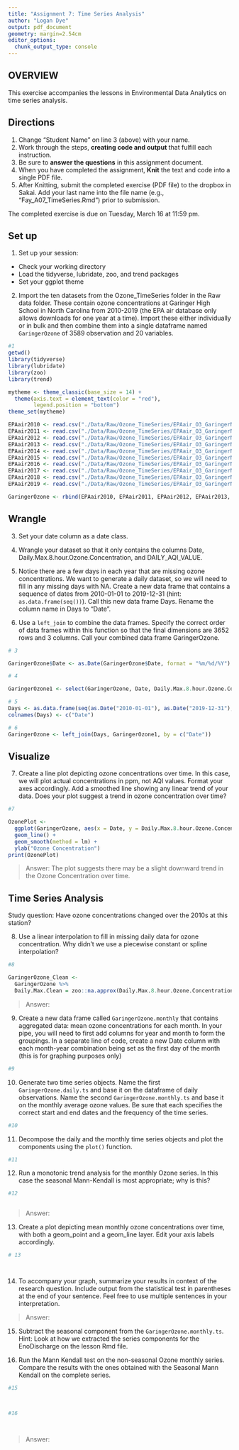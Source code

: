 ```yaml
---
title: "Assignment 7: Time Series Analysis"
author: "Logan Dye"
output: pdf_document
geometry: margin=2.54cm
editor_options: 
  chunk_output_type: console
---
```


## OVERVIEW

This exercise accompanies the lessons in Environmental Data Analytics on time series analysis. 

## Directions
1. Change "Student Name" on line 3 (above) with your name.
2. Work through the steps, **creating code and output** that fulfill each instruction.
3. Be sure to **answer the questions** in this assignment document.
4. When you have completed the assignment, **Knit** the text and code into a single PDF file.
5. After Knitting, submit the completed exercise (PDF file) to the dropbox in Sakai. Add your last name into the file name (e.g., "Fay_A07_TimeSeries.Rmd") prior to submission.

The completed exercise is due on Tuesday, March 16 at 11:59 pm.

## Set up 
1. Set up your session:

* Check your working directory
* Load the tidyverse, lubridate, zoo, and trend packages
* Set your ggplot theme

2. Import the ten datasets from the Ozone_TimeSeries folder in the Raw data folder. These contain ozone concentrations at Garinger High School in North Carolina from 2010-2019 (the EPA air database only allows downloads for one year at a time). Import these either individually or in bulk and then combine them into a single dataframe named `GaringerOzone` of 3589 observation and 20 variables. 

```r
#1
getwd()
library(tidyverse)
library(lubridate)
library(zoo)
library(trend)

mytheme <- theme_classic(base_size = 14) +
  theme(axis.text = element_text(color = "red"), 
        legend.position = "bottom")
theme_set(mytheme)

EPAair2010 <- read.csv("./Data/Raw/Ozone_TimeSeries/EPAair_O3_GaringerNC2010_raw.csv")
EPAair2011 <- read.csv("./Data/Raw/Ozone_TimeSeries/EPAair_O3_GaringerNC2011_raw.csv")
EPAair2012 <- read.csv("./Data/Raw/Ozone_TimeSeries/EPAair_O3_GaringerNC2012_raw.csv")
EPAair2013 <- read.csv("./Data/Raw/Ozone_TimeSeries/EPAair_O3_GaringerNC2013_raw.csv")
EPAair2014 <- read.csv("./Data/Raw/Ozone_TimeSeries/EPAair_O3_GaringerNC2014_raw.csv")
EPAair2015 <- read.csv("./Data/Raw/Ozone_TimeSeries/EPAair_O3_GaringerNC2015_raw.csv")
EPAair2016 <- read.csv("./Data/Raw/Ozone_TimeSeries/EPAair_O3_GaringerNC2016_raw.csv")
EPAair2017 <- read.csv("./Data/Raw/Ozone_TimeSeries/EPAair_O3_GaringerNC2017_raw.csv")
EPAair2018 <- read.csv("./Data/Raw/Ozone_TimeSeries/EPAair_O3_GaringerNC2018_raw.csv")
EPAair2019 <- read.csv("./Data/Raw/Ozone_TimeSeries/EPAair_O3_GaringerNC2019_raw.csv")

GaringerOzone <- rbind(EPAair2010, EPAair2011, EPAair2012, EPAair2013, EPAair2014, EPAair2015, EPAair2016, EPAair2017, EPAair2018, EPAair2019)
```

## Wrangle

3. Set your date column as a date class.

4. Wrangle your dataset so that it only contains the columns Date, Daily.Max.8.hour.Ozone.Concentration, and DAILY_AQI_VALUE. 

5. Notice there are a few days in each year that are missing ozone concentrations. We want to generate a daily dataset, so we will need to fill in any missing days with NA. Create a new data frame that contains a sequence of dates from 2010-01-01 to 2019-12-31 (hint: `as.data.frame(seq())`). Call this new data frame Days. Rename the column name in Days to "Date".

6. Use a `left_join` to combine the data frames. Specify the correct order of data frames within this function so that the final dimensions are 3652 rows and 3 columns. Call your combined data frame GaringerOzone. 

```r
# 3

GaringerOzone$Date <- as.Date(GaringerOzone$Date, format = "%m/%d/%Y")

# 4

GaringerOzone1 <- select(GaringerOzone, Date, Daily.Max.8.hour.Ozone.Concentration, DAILY_AQI_VALUE)

# 5
Days <- as.data.frame(seq(as.Date("2010-01-01"), as.Date("2019-12-31"), "days"))
colnames(Days) <- c("Date")

# 6
GaringerOzone <- left_join(Days, GaringerOzone1, by = c("Date"))

```

## Visualize

7. Create a line plot depicting ozone concentrations over time. In this case, we will plot actual concentrations in ppm, not AQI values. Format your axes accordingly. Add a smoothed line showing any linear trend of your data. Does your plot suggest a trend in ozone concentration over time?

```r
#7

OzonePlot <- 
  ggplot(GaringerOzone, aes(x = Date, y = Daily.Max.8.hour.Ozone.Concentration)) +
  geom_line() +
  geom_smooth(method = lm) +
  ylab("Ozone Concentration")
print(OzonePlot)

```

>Answer: The plot suggests there may be a slight downward trend in the Ozone Concentration over time. 

## Time Series Analysis

Study question: Have ozone concentrations changed over the 2010s at this station? 

8. Use a linear interpolation to fill in missing daily data for ozone concentration. Why didn't we use a piecewise constant or spline interpolation?

```r
#8

GaringerOzone_Clean <- 
  GaringerOzone %>% 
  Daily.Max.Clean = zoo::na.approx(Daily.Max.8.hour.Ozone.Concentration)

```

> Answer: 


9. Create a new data frame called `GaringerOzone.monthly` that contains aggregated data: mean ozone concentrations for each month. In your pipe, you will need to first add columns for year and month to form the groupings. In a separate line of code, create a new Date column with each month-year combination being set as the first day of the month (this is for graphing purposes only)

```r
#9

```


10. Generate two time series objects. Name the first `GaringerOzone.daily.ts` and base it on the dataframe of daily observations. Name the second `GaringerOzone.monthly.ts` and base it on the monthly average ozone values. Be sure that each specifies the correct start and end dates and the frequency of the time series.

```r
#10

```


11. Decompose the daily and the monthly time series objects and plot the components using the `plot()` function.

```r
#11


```


12. Run a monotonic trend analysis for the monthly Ozone series. In this case the seasonal Mann-Kendall is most appropriate; why is this?

```r
#12



```

> Answer: 

13. Create a plot depicting mean monthly ozone concentrations over time, with both a geom_point and a geom_line layer. Edit your axis labels accordingly.

```r
# 13




```

14. To accompany your graph, summarize your results in context of the research question. Include output from the statistical test in parentheses at the end of your sentence. Feel free to use multiple sentences in your interpretation.

> Answer: 

15. Subtract the seasonal component from the `GaringerOzone.monthly.ts`. Hint: Look at how we extracted the series components for the EnoDischarge on the lesson Rmd file.

16. Run the Mann Kendall test on the non-seasonal Ozone monthly series. Compare the results with the ones obtained with the Seasonal Mann Kendall on the complete series.

```r
#15



#16




```

> Answer: 
